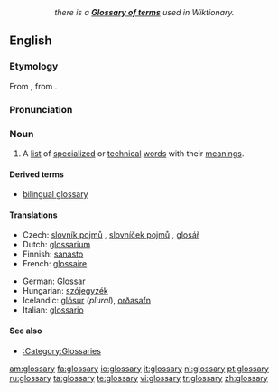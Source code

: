 :: ''there is a '''[[Appendix:Glossary|Glossary of terms]]''' used in Wiktionary.''
==English==
{{wikipedia}}

===Etymology===
From {{L.}} {{term|glossarium|glossārium}}, from {{term|glossa|glōssa|word}}.

===Pronunciation===
{{IPA|/ˈglɒsəɹi/}}

===Noun===
{{en-noun|glossaries}}

# {{lexicography}} A [[list]] of [[specialized]] or [[technical]] [[word]]s with their [[meaning]]s.

====Derived terms====
* [[bilingual glossary]]

====Translations====
{{trans-top|list of words with their meanings}}
* Czech: [[slovník pojmů]] {{m}}, [[slovníček pojmů]] {{m}}, [[glosář]] {{m}}
* Dutch: [[glossarium]] {{n}}
* Finnish: [[sanasto]]
* French: [[glossaire]]
{{trans-mid}}
* German: [[Glossar]] {{n}}
* Hungarian: [[szójegyzék]]
* Icelandic: [[glósur]] {{f}} (''plural''), [[orðasafn]] {{n}}
* Italian: [[glossario]] {{m}}
{{trans-bottom}}

====See also====
* [[:Category:Glossaries]]

[[am:glossary]]
[[fa:glossary]]
[[io:glossary]]
[[it:glossary]]
[[nl:glossary]]
[[pt:glossary]]
[[ru:glossary]]
[[ta:glossary]]
[[te:glossary]]
[[vi:glossary]]
[[tr:glossary]]
[[zh:glossary]]